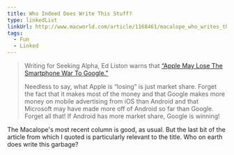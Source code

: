 ```yaml
---
title: Who Indeed Does Write This Stuff?
type: linkedList
linkUrl: http://www.macworld.com/article/1168461/macalope_who_writes_this_stuff.html
tags:
  - Fun
  - Linked
---
```


> Writing for Seeking Alpha, Ed Liston warns that [“Apple May Lose The Smartphone War To Google.”](http://seekingalpha.com/article/853071-apple-may-lose-the-smartphone-war-to-google?source=feed)
>
> Needless to say, what Apple is “losing” is just market share. Forget the fact that it makes most of the money and that Google makes more money on mobile advertising from iOS than Android and that Microsoft may have made more off of Android so far than Google. Forget all that! If Android has more market share, Google is winning!

The Macalope's most recent column is good, as usual. But the last bit of the article from which I quoted is particularly relevant to the title. Who on earth does write this garbage?
